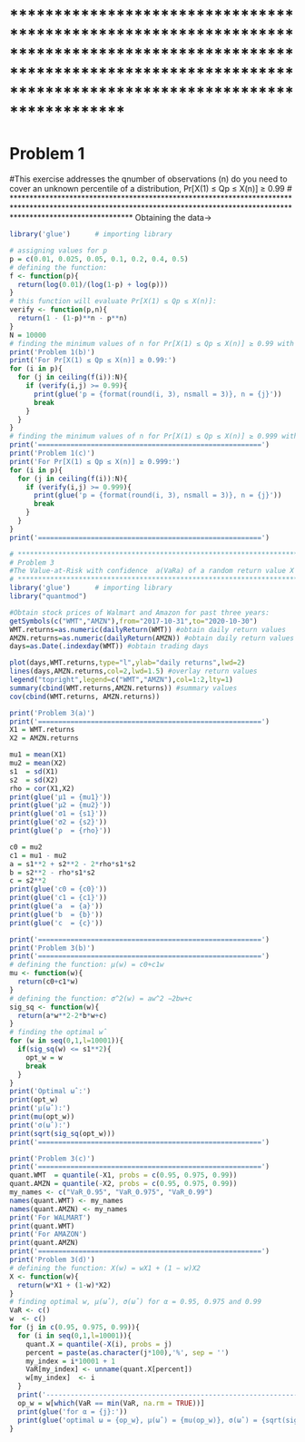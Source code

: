 # *****************************************************************************************************************************************************************************
# Problem 1
#This exercise addresses the qnumber of observations (n) do you need to cover an unknown percentile of a distribution, Pr[X(1) ≤ Qp ≤ X(n)] ≥ 0.99
# *****************************************************************************************************************************************************************************
Obtaining the data->
```r
library('glue')      # importing library

# assigning values for p
p = c(0.01, 0.025, 0.05, 0.1, 0.2, 0.4, 0.5)
# defining the function: 
f <- function(p){
  return(log(0.01)/(log(1-p) + log(p)))
}
# this function will evaluate Pr[X(1) ≤ Qp ≤ X(n)]:
verify <- function(p,n){
  return(1 - (1-p)**n - p**n)
}
N = 10000
# finding the minimum values of n for Pr[X(1) ≤ Qp ≤ X(n)] ≥ 0.99 with different probabilities
print('Problem 1(b)')
print('For Pr[X(1) ≤ Qp ≤ X(n)] ≥ 0.99:')
for (i in p){
  for (j in ceiling(f(i)):N){
    if (verify(i,j) >= 0.99){
      print(glue('p = {format(round(i, 3), nsmall = 3)}, n = {j}'))
      break
    }
  }
}
# finding the minimum values of n for Pr[X(1) ≤ Qp ≤ X(n)] ≥ 0.999 with different probabilities
print('=======================================================')
print('Problem 1(c)')
print('For Pr[X(1) ≤ Qp ≤ X(n)] ≥ 0.999:')
for (i in p){
  for (j in ceiling(f(i)):N){
    if (verify(i,j) >= 0.999){
      print(glue('p = {format(round(i, 3), nsmall = 3)}, n = {j}'))
      break
    }
  }
}
print('=======================================================')

```

```r
# **************************************************************************************************************************************************************************************************************************************************************
# Problem 3 
#The Value-at-Risk with confidence  a(VaRa) of a random return value X isdefined as the alpha-th quantile of the loss −X, i.e. Pr[−X ≤ V aRa] = alpha.Obtain the VaRa for WMT and AMZN return values for alpha = 0.95, 0.975 and 0.99. Here a represents alpha
# **************************************************************************************************************************************************************************************************************************************************************
library('glue')      # importing library
library("quantmod")

#Obtain stock prices of Walmart and Amazon for past three years:
getSymbols(c("WMT","AMZN"),from="2017-10-31",to="2020-10-30")
WMT.returns=as.numeric(dailyReturn(WMT)) #obtain daily return values
AMZN.returns=as.numeric(dailyReturn(AMZN)) #obtain daily return values
days=as.Date(.indexday(WMT)) #obtain trading days

plot(days,WMT.returns,type="l",ylab="daily returns",lwd=2)
lines(days,AMZN.returns,col=2,lwd=1.5) #overlay return values
legend("topright",legend=c("WMT","AMZN"),col=1:2,lty=1)
summary(cbind(WMT.returns,AMZN.returns)) #summary values
cov(cbind(WMT.returns, AMZN.returns))
```
```r
print('Problem 3(a)')
print('=======================================================')
X1 = WMT.returns
X2 = AMZN.returns

mu1 = mean(X1)
mu2 = mean(X2) 
s1  = sd(X1)
s2  = sd(X2)
rho = cor(X1,X2)
print(glue('μ1 = {mu1}'))
print(glue('μ2 = {mu2}'))
print(glue('σ1 = {s1}'))
print(glue('σ2 = {s2}'))
print(glue('ρ  = {rho}'))

c0 = mu2
c1 = mu1 - mu2
a = s1**2 + s2**2 - 2*rho*s1*s2
b = s2**2 - rho*s1*s2
c = s2**2
print(glue('c0 = {c0}'))
print(glue('c1 = {c1}'))
print(glue('a  = {a}'))
print(glue('b  = {b}'))
print(glue('c  = {c}'))
```
```r
print('=======================================================')
print('Problem 3(b)')
print('=======================================================')
# defining the function: μ(w) = c0+c1w
mu <- function(w){
  return(c0+c1*w)
}
# defining the function: σ^2(w) = aw^2 −2bw+c
sig_sq <- function(w){
  return(a*w**2-2*b*w+c)
}
# finding the optimal wˆ
for (w in seq(0,1,l=10001)){
  if(sig_sq(w) <= s1**2){
    opt_w = w
    break
  }
}
print('Optimal ωˆ:')
print(opt_w)
print('μ(ωˆ):')
print(mu(opt_w))
print('σ(ωˆ):')
print(sqrt(sig_sq(opt_w)))
print('=======================================================')
```

```r
print('Problem 3(c)')
print('=======================================================')
quant.WMT  = quantile(-X1, probs = c(0.95, 0.975, 0.99))
quant.AMZN = quantile(-X2, probs = c(0.95, 0.975, 0.99))
my_names <- c("VaR_0.95", "VaR_0.975", "VaR_0.99")
names(quant.WMT) <- my_names
names(quant.AMZN) <- my_names
print('For WALMART')
print(quant.WMT)
print('For AMAZON')
print(quant.AMZN)
print('=======================================================')
print('Problem 3(d)')
# defining the function: X(w) = wX1 + (1 − w)X2
X <- function(w){
  return(w*X1 + (1-w)*X2)
}
# finding optimal w, μ(ωˆ), σ(ωˆ) for α = 0.95, 0.975 and 0.99
VaR <- c()
w  <- c()
for (j in c(0.95, 0.975, 0.99)){
  for (i in seq(0,1,l=10001)){
    quant.X = quantile(-X(i), probs = j)
    percent = paste(as.character(j*100),'%', sep = '')
    my_index = i*10001 + 1
    VaR[my_index] <- unname(quant.X[percent])
    w[my_index]  <- i
  }
  print('--------------------------------------------------------------------------------')
  op_w = w[which(VaR == min(VaR, na.rm = TRUE))]
  print(glue('for α = {j}:'))
  print(glue('optimal ω = {op_w}, μ(ωˆ) = {mu(op_w)}, σ(ωˆ) = {sqrt(sig_sq(op_w))}'))
}
```